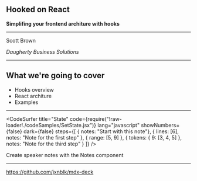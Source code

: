 
<Head>
  <title>Hooked on React</title>
</Head>

## Hooked on React
**Simplifing your frontend architure with hooks**


---


Scott Brown

*Daugherty Business Solutions*

---

## What we're going to cover
<ul>
<Appear>
<li>Hooks overview</li>
<li>React architure</li>
<li>Examples</li>
</Appear>
</ul>

---
<CodeSurfer
  title="State"
  code={require("!raw-loader!./codeSamples/SetState.jsx")}
  lang="javascript"
  showNumbers={false}
  dark={false}
  steps={[
    { notes: "Start with this note"},
    { lines: [6], notes: "Note for the first step" },
    { range: [5, 9] },
    { tokens: { 9: [3, 4, 5] }, notes: "Note for the third step" }
  ]}
/>

<Notes>
Create speaker notes with the Notes component
</Notes>

---

<https://github.com/jxnblk/mdx-deck>
